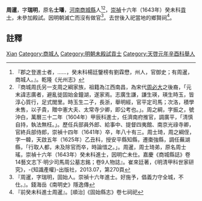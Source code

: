 {{Otheruses|other=名为周暹的其他人物|周暹}}
{{明清人物信息框
| 姓名 = 周暹
| 原名 = 周士璠
| 圖片名稱= 
| 圖片大小 =
| 圖片說明 = 
| 最高職務 =
| 國家 = 大明 
| 爵位 =
| 籍貫 = [[河南|河南]][[商城縣|商城縣]]
| 族裔 = 
| 旗籍 = 
| 字號 = 
| 諡號 =
| 出生日期 =  
| 出生地點 =
| 逝世日期 = 
| 逝世地點 =
| 墓葬 =
| 配偶 =  
| 親屬 = [[周之綱|周之綱]]（萬曆三十二年甲辰科進士）、兄[[周士琦|周士琦]]（天啓五年乙丑科進士）
| 出身 =
* 崇禎十六年癸未科貢士
| 經歷 =
| 著作 =  
*
*
*
}}
'''周暹'''{{BD|？年||？年||}}，字'''瑞明'''，原名'''士璠'''，[[河南|河南]][[商城縣|商城縣]]人<ref>『郡之登進士者，……，癸未科楊廷鑒榜有劉霖懋，州人，官御史；有周暹，商城人。』。乾隆《光州志》</ref><ref>『商城周氏另一支周之綱家族，祖籍為江西南昌，為宋代[[周必大|周必大]]之後裔，「元末諱志廣者，避亂徙固始金鐘湖，遂家焉。志廣生謙，謙生瑛，瑛生時玉，皆淳心質行，足式閭里。時玉生二子，長浙，舉明經，官平定司馬；次洛，積學未售，以子貴，贈中憲大夫、太常寺少卿，即公考也。」。周之綱，字振之，號沖白，萬曆三十二年（1604年）甲辰科進士，任濟南府推官，調廣平，「清慎自持，執法無枉。」。歷任兵部員外郎、給事中、提督四夷館、南京光祿寺卿，官終兵部侍郎，崇禎十四年（1641年）卒，年八十有三。周士琦，周之綱侄，字一韓，天啟五年（1625年）乙丑科，授安平縣知縣，遷棗強縣，調任蕪湖縣，「行取人都，未及除官而卒，時論惜之。」。周暹，周士琦弟，原名周士瑤，崇禎十六年（1643年）癸未科進士，因明亡未仕。嘉慶《商城縣誌》卷14藝文志下·明少司馬周公墓志銘；卷9人物誌』。崔來廷著，《明清甲科世家研究》，-{知識產權}-出版社，2013.07，第270頁</ref>，[[崇禎|崇禎]]十六年（1643年）癸未科[[貢士|貢士]]，未參加殿試。因明朝滅亡而沒有做官<ref>『周暹，字瑞明，固始人。崇禎十六年進士。好施予，倡義力守全城，不仕。』。錢海岳《南明史》隱逸傳</ref>。去世後入祀當地的鄉賢祠<ref>『前癸未科進士周暹』。[順治]《固始縣志》卷七祠祀</ref>。

== 註釋 ==
{{reflist}}

{{明朝人物小作品}}

{{Authority control}}
{{DEFAULTSORT:Zhou周}}
[[Category:周姓|Xian]]
[[Category:商城人|Category:商城人]]
[[Category:明朝未殿試貢士|Category:明朝未殿試貢士]]
[[Category:天啓元年辛酉科舉人|Category:天啓元年辛酉科舉人]]